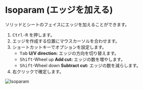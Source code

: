 
<Reference shortcut="Ctrl-R" command="Isoparam" button="" />

# Isoparam (エッジを加える)

ソリッドとシートのフェイスにエッジを加えることができます。

1. <kbd>Ctrl-R</kbd> を押します。
2. エッジを作成する位置にマウスカーソルを合わせます。
3. ショートカットキーでオプションを設定します。
   - <kbd>Tab</kbd> **U/V direction:** エッジの方向を切り替えます。
   - <kbd>Shift</kbd>-Wheel up **Add cut:** エッジの数を増やします。
   - <kbd>Shift</kbd>-Wheel down **Subtract cut:** エッジの数を減らします。
4. 右クリックで確定します。

![Isoparam](/img/isoparam.gif)


